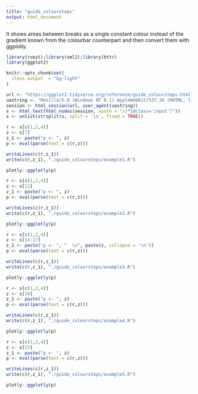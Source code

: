 ```yaml
---
title: "guide_coloursteps"
output: html_document
---
```


It shows areas between breaks as a single constant colour instead of the gradient known from the colourbar counterpart and then convert them with ggplotly.

```r
library(rvest);library(xml2);library(httr)
library(ggplot2)

knitr::opts_chunk$set(
  class.output  = "bg-light"
)
```

```r
url <- "https://ggplot2.tidyverse.org/reference/guide_coloursteps.html"
uastring <- "Mozilla/5.0 (Windows NT 6.1) AppleWebKit/537.36 (KHTML, like Gecko) Chrome/88.0.4324.190 Safari/537.36"
session <- html_session(url, user_agent(uastring))
s <- html_text(html_nodes(session, xpath = "//*[@class='input']"))
s <- unlist(strsplit(s, split = '\n', fixed = TRUE))
```

```r
r <- s[c(1,2,4)]
z <- s[7]
z_1 <- paste("p <- ", z)
p <- eval(parse(text = c(r,z)))
```

```r
writeLines(c(r,z_1))
write(c(r,z_1), "./guide_coloursteps/example1.R")
```

```r
plotly::ggplotly(p)
```

```r
r <- s[c(1,2,4)]
z <- s[11]
z_1 <- paste("p <- ", z)
p <- eval(parse(text = c(r,z)))
```

```r
writeLines(c(r,z_1))
write(c(r,z_1), "./guide_coloursteps/example2.R")
```

```r
plotly::ggplotly(p)
```

```r
r <- s[c(1,2,4)]
z <- s[14:17]
z_1 <- paste("p <- ", "  \n", paste(z, collapse = '\n'))
p <- eval(parse(text = c(r,z)))
```

```r
writeLines(c(r,z_1))
write(c(r,z_1), "./guide_coloursteps/example3.R")
```

```r
plotly::ggplotly(p)
```

```r
r <- s[c(1,2,4)]
z <- s[20]
z_1 <- paste("p <- ", z)
p <- eval(parse(text = c(r,z)))
```

```r
writeLines(c(r,z_1))
write(c(r,z_1), "./guide_coloursteps/example4.R")
```

```r
plotly::ggplotly(p)
```

```r
r <- s[c(1,2,4)]
z <- s[23]
z_1 <- paste("p <- ", z)
p <- eval(parse(text = c(r,z)))
```

```r
writeLines(c(r,z_1))
write(c(r,z_1), "./guide_coloursteps/example5.R")
```

```r
plotly::ggplotly(p)
```


